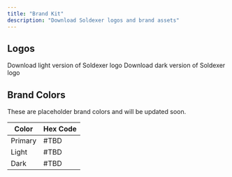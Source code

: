 ```yaml
---
title: "Brand Kit"
description: "Download Soldexer logos and brand assets"
---
```


## Logos

<CardGroup>
  <Card
    title="Light Logo"
    icon="download"
    href="/logo/soldexer-light.png"
    download
  >
    Download light version of Soldexer logo
  </Card>
  <Card
    title="Dark Logo"
    icon="download"
    href="/logo/soldexer-dark.png"
    download
  >
    Download dark version of Soldexer logo
  </Card>
</CardGroup>

## Brand Colors

These are placeholder brand colors and will be updated soon.

| Color   | Hex Code |
| ------- | -------- |
| Primary | #TBD     |
| Light   | #TBD     |
| Dark    | #TBD     |
